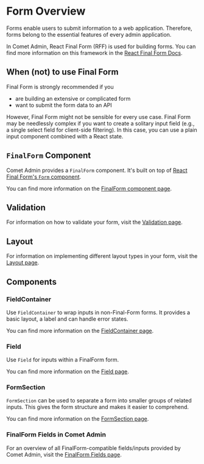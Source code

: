 

<Meta title="Docs/Form/Overview" />

# Form Overview

Forms enable users to submit information to a web application. Therefore, forms belong to the essential features of every admin application.

In Comet Admin, React Final Form (RFF) is used for building forms. You can find more information on this framework in the [React Final Form Docs](https://final-form.org/docs/react-final-form/getting-started).

## When (not) to use Final Form

Final Form is strongly recommended if you

-   are building an extensive or complicated form
-   want to submit the form data to an API

However, Final Form might not be sensible for every use case.
Final Form may be needlessly complex if you want to create a solitary input field (e.g., a single select field for client-side filtering).
In this case, you can use a plain input component combined with a React state.

## `FinalForm` Component

Comet Admin provides a `FinalForm` component.
It's built on top of [React Final Form's `Form` component](https://final-form.org/docs/react-final-form/api/Form).

You can find more information on the [FinalForm component page](/story/docs-form-finalform-component--page).

<Canvas>
    <Story id="stories-form-finalform--basic-finalform" />
</Canvas>

## Validation

For information on how to validate your form, visit the [Validation page](/story/docs-form-validation--page).

## Layout

For information on implementing different layout types in your form, visit the [Layout page](/story/docs-form-layout--page).

## Components

### FieldContainer

Use `FieldContainer` to wrap inputs in non-Final-Form forms.
It provides a basic layout, a label and can handle error states.

You can find more information on the [FieldContainer page](/story/docs-form-components-fieldcontainer--page).

### Field

Use `Field` for inputs within a FinalForm form.

You can find more information on the [Field page](/story/docs-form-components-field--page).

### FormSection

`FormSection` can be used to separate a form into smaller groups of related inputs.
This gives the form structure and makes it easier to comprehend.

You can find more information on the [FormSection page](/story/docs-form-components-formsection--page).

### FinalForm Fields in Comet Admin

For an overview of all FinalForm-compatible fields/inputs provided by Comet Admin, visit the [FinalForm Fields page](/story/docs-form-components-finalform-fields--page).
